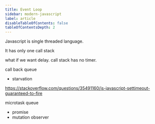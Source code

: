 ```yaml
---
title: Event Loop
sidebar: modern-javascript
label: article
disableTableOfContents: false
tableOfContentsDepth: 2
---
```


Javascript is single threaded language.

It has only one call stack

what if we want delay.
call stack has no timer.

call back queue

- starvation

https://stackoverflow.com/questions/35491160/is-javascript-settimeout-guaranteed-to-fire

microtask queue

- promise
- mutation observer
